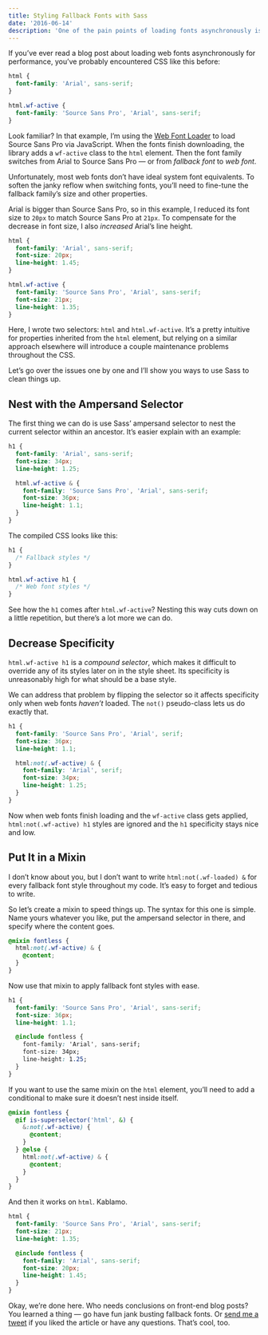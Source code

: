 ```yaml
---
title: Styling Fallback Fonts with Sass
date: '2016-06-14'
description: 'One of the pain points of loading fonts asynchronously is writing convoluted CSS for fallback styles. Fortunately, Sass can make it easier to achieve great-looking web typography before a site’s fonts finish loading.'
---
```


If you’ve ever read a blog post about loading web fonts asynchronously for performance, you’ve probably encountered CSS like this before:

```css
html {
  font-family: 'Arial', sans-serif;
}

html.wf-active {
  font-family: 'Source Sans Pro', 'Arial', sans-serif;
}
```

Look familiar? In that example, I’m using the [Web Font Loader][web-font-loader] to load Source Sans Pro via JavaScript. When the fonts finish downloading, the library adds a `wf-active` class to the `html` element. Then the font family switches from Arial to Source Sans Pro — or from _fallback font_ to _web font_.

Unfortunately, most web fonts don’t have ideal system font equivalents. To soften the janky reflow when switching fonts, you’ll need to fine-tune the fallback family’s size and other properties.

Arial is bigger than Source Sans Pro, so in this example, I reduced its font size to `20px` to match Source Sans Pro at `21px`. To compensate for the decrease in font size, I also _increased_ Arial’s line height.

```css
html {
  font-family: 'Arial', sans-serif;
  font-size: 20px;
  line-height: 1.45;
}

html.wf-active {
  font-family: 'Source Sans Pro', 'Arial', sans-serif;
  font-size: 21px;
  line-height: 1.35;
}
```

Here, I wrote two selectors: `html` and `html.wf-active`. It’s a pretty intuitive for properties inherited from the `html` element, but relying on a similar approach elsewhere will introduce a couple maintenance problems throughout the CSS.

Let’s go over the issues one by one and I’ll show you ways to use Sass to clean things up.

## Nest with the Ampersand Selector

The first thing we can do is use Sass’ ampersand selector to nest the current selector within an ancestor. It’s easier explain with an example:

```scss
h1 {
  font-family: 'Arial', sans-serif;
  font-size: 34px;
  line-height: 1.25;

  html.wf-active & {
    font-family: 'Source Sans Pro', 'Arial', sans-serif;
    font-size: 36px;
    line-height: 1.1;
  }
}
```

The compiled CSS looks like this:

```css
h1 {
  /* Fallback styles */
}

html.wf-active h1 {
  /* Web font styles */
}
```

See how the `h1` comes after `html.wf-active`? Nesting this way cuts down on a little repetition, but there’s a lot more we can do.

## Decrease Specificity

`html.wf-active h1` is a _compound selector_, which makes it difficult to override any of its styles later on in the style sheet. Its specificity is unreasonably high for what should be a base style.

We can address that problem by flipping the selector so it affects specificity only when web fonts _haven’t_ loaded. The `not()` pseudo-class lets us do exactly that.

```scss
h1 {
  font-family: 'Source Sans Pro', 'Arial', serif;
  font-size: 36px;
  line-height: 1.1;

  html:not(.wf-active) & {
    font-family: 'Arial', serif;
    font-size: 34px;
    line-height: 1.25;
  }
}
```

Now when web fonts finish loading and the `wf-active` class gets applied, `html:not(.wf-active) h1` styles are ignored and the `h1` specificity stays nice and low.

## Put It in a Mixin

I don’t know about you, but I don’t want to write `html:not(.wf-loaded) &` for every fallback font style throughout my code. It’s easy to forget and tedious to write.

So let’s create a mixin to speed things up. The syntax for this one is simple. Name yours whatever you like, put the ampersand selector in there, and specify where the content goes.

```scss
@mixin fontless {
  html:not(.wf-active) & {
    @content;
  }
}
```

Now use that mixin to apply fallback font styles with ease.

```css
h1 {
  font-family: 'Source Sans Pro', 'Arial', sans-serif;
  font-size: 36px;
  line-height: 1.1;

  @include fontless {
    font-family: 'Arial', sans-serif;
    font-size: 34px;
    line-height: 1.25;
  }
}
```

If you want to use the same mixin on the `html` element, you’ll need to add a conditional to make sure it doesn’t nest inside itself.

```scss
@mixin fontless {
  @if is-superselector('html', &) {
    &:not(.wf-active) {
      @content;
    }
  } @else {
    html:not(.wf-active) & {
      @content;
    }
  }
}
```

And then it works on `html`. Kablamo.

```scss
html {
  font-family: 'Source Sans Pro', 'Arial', sans-serif;
  font-size: 21px;
  line-height: 1.35;

  @include fontless {
    font-family: 'Arial', sans-serif;
    font-size: 20px;
    line-height: 1.45;
  }
}
```

Okay, we’re done here. Who needs conclusions on front-end blog posts? You learned a thing — go have fun jank busting fallback fonts. Or [send me a tweet][twitter] if you liked the article or have any questions. That’s cool, too.

[twitter]: https://twitter.com/johndjameson
[web-font-loader]: https://github.com/typekit/webfontloader
